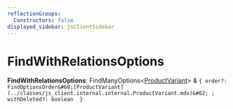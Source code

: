 ```yaml
---
reflectionGroups:
  Constructors: false
displayed_sidebar: jsClientSidebar
---
```



# FindWithRelationsOptions

 **FindWithRelationsOptions**: FindManyOptions&#60;[ProductVariant](../classes/js_client.internal.internal.ProductVariant.mdx)&#62; & ``{ order?: FindOptionsOrder&#60;[ProductVariant](../classes/js_client.internal.internal.ProductVariant.mdx)&#62; ; withDeleted?: boolean  }``

